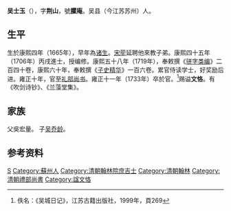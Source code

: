 {{Otheruses|other=名为吴文恪的其他人物|吴文恪}}

'''吴士玉'''（{{bd|1665年||1733年|catIdx=W吳}}），字'''荆山'''，號'''臞庵'''。吴县（今江苏苏州）人。

== 生平 ==
生於康熙四年（1665年），早年為[[诸生|诸生]]。[[宋荦|宋荦]]延聘他來教子弟。康熙四十五年（1706年）丙戌進士，授编修。康熙五十八年（1719年），奉敕撰《[[骈字类编|骈字类编]]》二百四十卷，康熙六十年，奉敕撰《[[子史精华|子史精华]]》一百六卷。累官侍读学士，好奖励后进。雍正十年，官至[[礼部尚书|礼部尚书]]。雍正十一年（1733年）卒於官。<ref>佚名：《吴城日记》，江苏古籍出版社，1999年，頁269</ref>赐谥'''文恪'''。有《吹剑诗钞》、《兰藻堂集》。

== 家族 ==
父吳宏量。
子[[吴乔龄|吴乔龄]]。

== 参考资料 ==
{{reflist}}

{{江左十五子}}
{{康熙四十五年丙戌科殿試金榜}}

{{Authority control}}

{{DEFAULTSORT:Wu吳}}
[[Category:吳姓|S]]
[[Category:蘇州人|Category:蘇州人]]
[[Category:清朝翰林院庶吉士|Category:清朝翰林院庶吉士]]
[[Category:清朝翰林|Category:清朝翰林]]
[[Category:清朝禮部尚書|Category:清朝禮部尚書]]
[[Category:諡文恪|Category:諡文恪]]